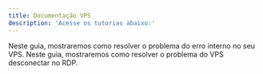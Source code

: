---
title: Documentação VPS
description: 'Acesse os tutorias abaixo:'
---

<Card title="Como resolver o problema do erro interno" icon="square-1" href="/vps/erro-interno">
  Neste guia, mostraremos como resolver o problema do erro interno no seu VPS.
</Card>

<Card title="Como resolver o problema do VPS desconectar no RDP" icon="square-2" href="/vps/vps-desconectar-no-rdp">
  Neste guia, mostraremos como resolver o problema do VPS desconectar no RDP.
</Card>